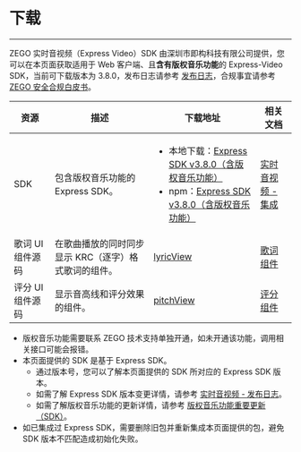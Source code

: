 # 下载

- - -

ZEGO 实时音视频（Express Video）SDK 由深圳市即构科技有限公司提供，您可以在本页面获取适用于 Web 客户端、且**含有版权音乐功能**的 Express-Video SDK，当前可下载版本为 3.8.0，发布日志请参考 [发布日志](./introduction/release-notes.mdx)，合规事宜请参考 [ZEGO 安全合规白皮书](https://doc-zh.zego.im/policies-and-agreements/zego-security-and-compliance-white-paper)。

| 资源 | 描述 | 下载地址 | 相关文档|
| ---- | ----| ----| ------ |
| SDK | 包含版权音乐功能的 Express SDK。| <ul><li>本地下载：[Express SDK v3.8.0（含版权音乐功能）](https://storage.zego.im/webplatform/ZegoExpress-Web.zip)</li><li>npm：[Express SDK v3.8.0（含版权音乐功能）](https://www.npmjs.com/package/zego-express-engine-webrtc)</li></ul>| [实时音视频 - 集成](https://doc-zh.zego.im/article/199) |
| 歌词 UI 组件源码 | 在歌曲播放的同时同步显示 KRC（逐字）格式歌词的组件。	| [lyricView](https://storage.zego.im/webplatform/ZegoLyricView.zip)| [歌词组件](./zego-content-center/lyrics-display-component.mdx) |
| 评分 UI 组件源码 | 显示音高线和评分效果的组件。| [pitchView](https://storage.zego.im/webplatform/ZegoPitchView.zip)| [评分组件](./zego-content-center/scoring-component.mdx) |


<Note title="说明">

- 版权音乐功能需要联系 ZEGO 技术支持单独开通，如未开通该功能，调用相关接口可能会报错。
- 本页面提供的 SDK 是基于 Express SDK。
    - 通过版本号，您可以了解本页面提供的 SDK 所对应的 Express SDK 版本。
    - 如需了解 Express SDK 版本变更详情，请参考 [实时音视频 - 发布日志](https://doc-zh.zego.im/article/12550)。
    - 如需了解版权音乐功能的更新详情，请参考 [版权音乐功能重要更新（SDK）](./introduction/release-notes.mdx)。
- 如已集成过 Express SDK，需要删除旧包并重新集成本页面提供的包，避免 SDK 版本不匹配造成初始化失败。
  
</Note>
